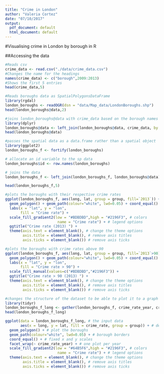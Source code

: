 ```yaml
---
title: "Crime in London"
author: "Valeria Cortez"
date: "07/10/2017"
output:
  pdf_document: default
  html_document: default
---
```


#Visualising crime in London by borough in R

##Accessing the data
```r
#Reads csv
crime_data <- read.csv("./data/crime_data.csv")
#Changes the name for the headings
names(crime_data) <- c("borough",2009:2013)
#Shows the first 5 entries
head(crime_data,5)
```

```r
#Reads boroughs data as SpatialPolygonsDataFrame
library(rgdal)
london_boroughs <- readOGR(dsn = "data/Map_data/LondonBoroughs.shp") 
head(london_boroughs@data,2)
```
```r
#joins london_boroughs@data with crime_data based on the borough names
library(dplyr)
london_boroughs@data <- left_join(london_boroughs@data, crime_data, by = c('name' = 'borough'))
head(london_boroughs@data)

```
```r

#passes the spatial data as a data.frame rather than a spatial object
library(ggplot2)
london_boroughs_f <- fortify(london_boroughs)

# allocate an id variable to the sp data
london_boroughs$id <- row.names(london_boroughs)

# joins the data
london_boroughs_f <- left_join(london_boroughs_f, london_boroughs@data) 

head(london_boroughs_f,5)

```
```r
#plots the boroughs with their respective crime rates
ggplot(london_boroughs_f, aes(long, lat, group = group, fill=`2013`)) +
  geom_polygon() + geom_path(colour="white", lwd=0.05) + coord_equal() +
  labs(x = "lat", y = "lon",
       fill = "Crime rate") +
  scale_fill_gradient2(low = "#BDBDBD",high = "#2196F3", # colors
                        name = "Crime rate") + # legend options
  ggtitle("Crime rate (2013) ") +
  theme(axis.text = element_blank(), # change the theme options
        axis.title = element_blank(), # remove axis titles
        axis.ticks = element_blank()) # remove axis ticks
```


```r
#plots the boroughs with crime rates above 90
ggplot(london_boroughs_f, aes(long, lat, group = group, fill=`2013`>90)) +
  geom_polygon() + geom_path(colour="white", lwd=0.05) + coord_equal() +
  labs(x = "lat", y = "lon",
       fill = "Crime rate > 90") +
  scale_fill_manual(values=c("#BDBDBD","#2196F3")) +
  ggtitle("Crime rate > 90 (2013) ") +
  theme(axis.text = element_blank(), # change the theme options
        axis.title = element_blank(), # remove axis titles
        axis.ticks = element_blank()) # remove axis ticks
```


```r
#changes the structure of the dataset to be able to plot it to a graph
library(tidyr)
london_boroughs_f_long <- gather(london_boroughs_f, crime_rate_year, crime_rate, -long, -lat, -order, -hole,-piece,-id,-group,-ons_label,-name,-Partic_Per,-Pop_2001, -PopDensity, -AREA, -PERIMETER, -PopDen)
head(london_boroughs_f_long)
```


```r

ggplot(data = london_boroughs_f_long, # the input data
       aes(x = long, y = lat, fill = crime_rate, group = group)) + # define variables
  geom_polygon() + # plot the boroughs
  geom_path(colour="white", lwd=0.05) + # borough borders
  coord_equal() + # fixed x and y scales
  facet_wrap(~ crime_rate_year) + # one plot per year
  scale_fill_gradient2(low = "#64B5F6",high = "#2196F3", # colors
                        name = "Crime rate") + # legend options
  theme(axis.text = element_blank(), # change the theme options
        axis.title = element_blank(), # remove axis titles
        axis.ticks = element_blank()) # remove axis ticks



```